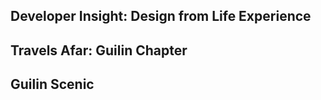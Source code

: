 {{RegionTabs}}
==Developer Insight: Design from Life Experience==
{{Transclude|Liyue/Design|Design from Life Experience}}

==Travels Afar: Guilin Chapter==
{{Transclude|Liyue/Design|Guilin Chapter}}

==Guilin Scenic==
{{Transclude|Liyue/Design|Guilin Scenic}}